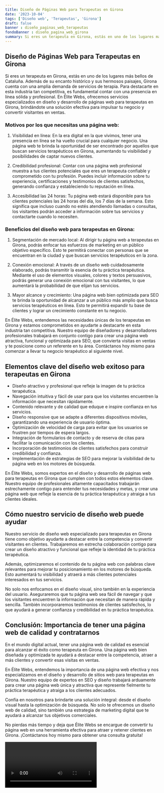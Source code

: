```yaml
---
title: Diseño de Páginas Web para Terapeutas en Girona
date: '2023-10-04'
tags: ['Diseño web', 'Terapeutas', 'Girona']
draft: false
banner : diseño_paginas_web_terapeutas
fondoBanner : diseño_pagina_web_girona
summary: Si eres un terapeuta en Girona, estás en uno de los lugares más bellos de Cataluña. Además de su encanto histórico y sus hermosos paisajes, Girona cuenta con una amplia demanda de servicios de terapia. Para destacarte en esta industria tan competitiva, es fundamental contar con una presencia en línea sólida y profesional. En Élite Webs, ofrecemos servicios especializados en diseño y desarrollo de páginas web para terapeutas en Girona, brindándote una solución efectiva para impulsar tu negocio y convertir visitantes en ventas.
---
```


## Diseño de Páginas Web para Terapeutas en Girona

Si eres un terapeuta en Girona, estás en uno de los lugares más bellos de Cataluña. Además de su encanto histórico y sus hermosos paisajes, Girona cuenta con una amplia demanda de servicios de terapia. Para destacarte en esta industria tan competitiva, es fundamental contar con una presencia en línea sólida y profesional. En Élite Webs, ofrecemos servicios especializados en diseño y desarrollo de páginas web para terapeutas en Girona, brindándote una solución efectiva para impulsar tu negocio y convertir visitantes en ventas.

### Motivos por los que necesitas una página web:

1. Visibilidad en línea: En la era digital en la que vivimos, tener una presencia en línea se ha vuelto crucial para cualquier negocio. Una página web te brinda la oportunidad de ser encontrado por aquellos que buscan servicios terapéuticos en Girona, aumentando tu visibilidad y posibilidades de captar nuevos clientes.

2. Credibilidad profesional: Contar con una página web profesional muestra a tus clientes potenciales que eres un terapeuta confiable y comprometido con tu profesión. Puedes incluir información sobre tu experiencia, certificaciones y testimonios de clientes satisfechos, generando confianza y estableciendo tu reputación en línea.

3. Accesibilidad las 24 horas: Tu página web estará disponible para tus clientes potenciales las 24 horas del día, los 7 días de la semana. Esto significa que incluso cuando no estés atendiendo llamadas o consultas, los visitantes podrán acceder a información sobre tus servicios y contactarte cuando lo necesiten.

### Beneficios del diseño web para terapeutas en Girona:

1. Segmentación de mercado local: Al dirigir tu página web a terapeutas en Girona, podrás enfocar tus esfuerzos de marketing en un público objetivo específico. Esto te permitirá conectar con personas que se encuentran en la ciudad y que buscan servicios terapéuticos en la zona.

2. Conexión emocional: A través de un diseño web cuidadosamente elaborado, podrás transmitir la esencia de tu práctica terapéutica. Mediante el uso de elementos visuales, colores y textos persuasivos, podrás generar una conexión emocional con tus visitantes, lo que aumentará la probabilidad de que elijan tus servicios.

3. Mayor alcance y crecimiento: Una página web bien optimizada para SEO te brinda la oportunidad de alcanzar a un público más amplio que busca servicios terapéuticos en línea. Esto te permitirá expandir tu base de clientes y lograr un crecimiento constante en tu negocio.

En Élite Webs, entendemos las necesidades únicas de los terapeutas en Girona y estamos comprometidos en ayudarte a destacarte en esta industria tan competitiva. Nuestro equipo de diseñadores y desarrolladores profesionales trabajará en conjunto contigo para crear una página web atractiva, funcional y optimizada para SEO, que convierta visitas en ventas y te posicione como un referente en tu área. Contáctanos hoy mismo para comenzar a llevar tu negocio terapéutico al siguiente nivel.

<GifSeo />

<Cta />

## Elementos clave del diseño web exitoso para terapeutas en Girona

- Diseño atractivo y profesional que refleje la imagen de tu práctica terapéutica.
- Navegación intuitiva y fácil de usar para que los visitantes encuentren la información que necesitan rápidamente.
- Contenido relevante y de calidad que eduque e inspire confianza en tus servicios.
- Diseño responsive que se adapte a diferentes dispositivos móviles, garantizando una experiencia de usuario óptima.
- Optimización de velocidad de carga para evitar que los usuarios se frustren por tiempos de espera largos.
- Integración de formularios de contacto y de reserva de citas para facilitar la comunicación con los clientes.
- Incorporación de testimonios de clientes satisfechos para construir credibilidad y confianza.
- Implementación de estrategias de SEO para mejorar la visibilidad de tu página web en los motores de búsqueda.

En Élite Webs, somos expertos en el diseño y desarrollo de páginas web para terapeutas en Girona que cumplen con todos estos elementos clave. Nuestro equipo de profesionales altamente capacitados trabajarán estrechamente contigo para entender tus necesidades y metas, y crear una página web que refleje la esencia de tu práctica terapéutica y atraiga a tus clientes ideales.

## Cómo nuestro servicio de diseño web puede ayudar

Nuestro servicio de diseño web especializado para terapeutas en Girona tiene como objetivo ayudarte a destacar entre la competencia y convertir visitantes en clientes. Trabajaremos en estrecha colaboración contigo para crear un diseño atractivo y funcional que refleje la identidad de tu práctica terapéutica.

Además, optimizaremos el contenido de tu página web con palabras clave relevantes para mejorar tu posicionamiento en los motores de búsqueda. Esto aumentará tu visibilidad y atraerá a más clientes potenciales interesados en tus servicios.

No solo nos enfocamos en el diseño visual, sino también en la experiencia del usuario. Aseguraremos que tu página web sea fácil de navegar y que los visitantes encuentren la información que necesitan de manera rápida y sencilla. También incorporaremos testimonios de clientes satisfechos, lo que ayudará a generar confianza y credibilidad en tu práctica terapéutica.

## Conclusión: Importancia de tener una página web de calidad y contratarnos

En el mundo digital actual, tener una página web de calidad es esencial para alcanzar el éxito como terapeuta en Girona. Una página web bien diseñada y optimizada te ayudará a destacar entre la competencia, atraer a más clientes y convertir esas visitas en ventas.

En Élite Webs, entendemos la importancia de una página web efectiva y nos especializamos en el diseño y desarrollo de sitios web para terapeutas en Girona. Nuestro equipo de expertos en SEO y diseño trabajará arduamente para crear una página web única y atractiva que represente fielmente tu práctica terapéutica y atraiga a los clientes adecuados.

Confía en nosotros para brindarte una solución integral: desde el diseño visual hasta la optimización de búsqueda. No solo te ofrecemos un diseño web de calidad, sino también una estrategia de marketing digital que te ayudará a alcanzar tus objetivos comerciales.

No pierdas más tiempo y deja que Élite Webs se encargue de convertir tu página web en una herramienta efectiva para atraer y retener clientes en Girona. ¡Contáctanos hoy mismo para obtener una consulta gratuita!

<Video />

<CtaBot job='Terapeutas' city='Girona'/>

<Gmaps query='Girona+españa+maps' />